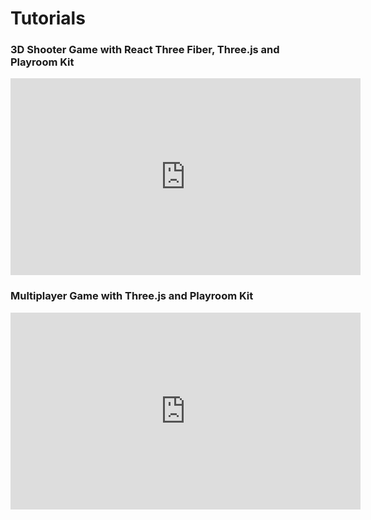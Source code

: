 # Tutorials


### 3D Shooter Game with React Three Fiber, Three.js and Playroom Kit

<iframe width="560" height="315" src="https://www.youtube.com/embed/nQI8UNe6cfA" title="YouTube video player" frameborder="0" allow="accelerometer; autoplay; clipboard-write; encrypted-media; gyroscope; picture-in-picture; web-share" allowfullscreen></iframe>


### Multiplayer Game with Three.js and Playroom Kit

<iframe width="560" height="315" src="https://www.youtube.com/embed/ZmbGX-sfobs" title="YouTube video player" frameborder="0" allow="accelerometer; autoplay; clipboard-write; encrypted-media; gyroscope; picture-in-picture; web-share" allowfullscreen></iframe>
